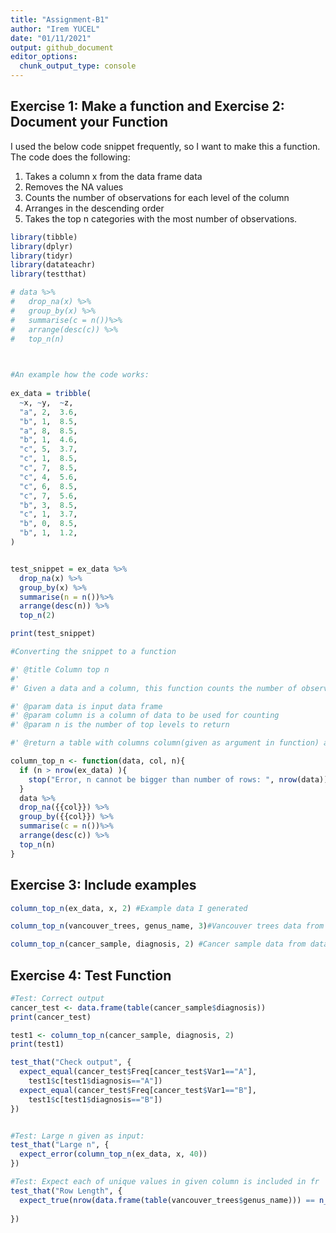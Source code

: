 ```yaml
---
title: "Assignment-B1"
author: "Irem YUCEL"
date: "01/11/2021"
output: github_document
editor_options: 
  chunk_output_type: console
---
```



## Exercise 1: Make a function and Exercise 2: Document your Function

I used the below code snippet frequently, so I want to make this a function. The code does the following:

1) Takes a column x from the data frame data
2) Removes the NA values
3) Counts the number of observations for each level of the column
4) Arranges in the descending order
5) Takes the top n categories with the most number of observations.

```r
library(tibble)
library(dplyr)
library(tidyr)
library(datateachr)
library(testthat)

# data %>% 
#   drop_na(x) %>%
#   group_by(x) %>%
#   summarise(c = n())%>%
#   arrange(desc(c)) %>%
#   top_n(n)
  


#An example how the code works:
  
ex_data = tribble(
  ~x, ~y,  ~z,
  "a", 2,  3.6,
  "b", 1,  8.5,
  "a", 8,  8.5,
  "b", 1,  4.6,
  "c", 5,  3.7,
  "c", 1,  8.5,
  "c", 7,  8.5,
  "c", 4,  5.6,
  "c", 6,  8.5,
  "c", 7,  5.6,
  "b", 3,  8.5,
  "c", 1,  3.7,
  "b", 0,  8.5,
  "b", 1,  1.2,
)


test_snippet = ex_data %>% 
  drop_na(x) %>%
  group_by(x) %>%
  summarise(n = n())%>%
  arrange(desc(n)) %>%
  top_n(2)

print(test_snippet)

#Converting the snippet to a function

#' @title Column top n
#' 
#' Given a data and a column, this function counts the number of observations for each factor of the column levels and returns the top n with the most observations. If n is equal to the number of levels, then returns the number of observation for each level.

#' @param data is input data frame
#' @param column is a column of data to be used for counting
#' @param n is the number of top levels to return

#' @return a table with columns column(given as argument in function) and c (the count of observation) for each n (top) row

column_top_n <- function(data, col, n){
  if (n > nrow(ex_data) ){
    stop("Error, n cannot be bigger than number of rows: ", nrow(data))
  }
  data %>%
  drop_na({{col}}) %>%
  group_by({{col}}) %>%
  summarise(c = n())%>%
  arrange(desc(c)) %>%
  top_n(n)
}


```

## Exercise 3: Include examples

```r

column_top_n(ex_data, x, 2) #Example data I generated

column_top_n(vancouver_trees, genus_name, 3)#Vancouver trees data from datateachr package, returns the top 3 most common genus type

column_top_n(cancer_sample, diagnosis, 2) #Cancer sample data from datateachr package, in this case, the function is used to return the number of observations since there are 2 categories.

```

## Exercise 4: Test Function

```r

#Test: Correct output
cancer_test <- data.frame(table(cancer_sample$diagnosis))
print(cancer_test)

test1 <- column_top_n(cancer_sample, diagnosis, 2)
print(test1)

test_that("Check output", {
  expect_equal(cancer_test$Freq[cancer_test$Var1=="A"],  
    test1$c[test1$diagnosis=="A"]) 
  expect_equal(cancer_test$Freq[cancer_test$Var1=="B"],  
    test1$c[test1$diagnosis=="B"])
})


#Test: Large n given as input:
test_that("Large n", {
  expect_error(column_top_n(ex_data, x, 40))
})

#Test: Expect each of unique values in given column is included in fr
test_that("Row Length", {
  expect_true(nrow(data.frame(table(vancouver_trees$genus_name))) == n_distinct(vancouver_trees$genus_name, na.rm = T))
  
})

```

